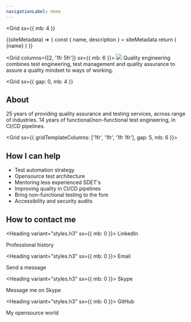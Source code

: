 ```yaml
---
navigationLabel: Home
---
```



<Grid
  sx={{
    mb: 4
  }}
>

<SiteMetaData>
  {(siteMetadata) => {
    const { name, description } = siteMetadata
    return (
      <Fragment>
        <Heading variant="styles.h1">{name}</Heading>
      </Fragment>
    )
  }}
</SiteMetaData>
</Grid>

<Grid columns={[2, '1fr 5fr']} sx={{ mb: 6 }}> 
  <Box><Image src="https://raw.githubusercontent.com/jaffamonkey/gatsby-theme-terminal/main/static/images/logo2.png" /></Box>
  <Box><Message variant='secondary'>
  Quality engineering combines test engineering, test management and quality assurance to assure a quality mindset to ways of working.
</Message></Box>
</Grid>

<Grid
  sx={{
    gap: 0,
    mb: 4
  }}
>

## About

<Text as="p" >25 years of providing quality assurance and testing services, across range of industries.</Text>
<Text as="p" >14 years of functional/non-functional test engineering, in CI/CD pipelines.</Text>

</Grid>

<Grid  sx={{ gridTemplateColumns: ['1fr', '1fr', '1fr 1fr'], gap: 5, mb: 6 }}>  

<Box>

## How I can help

- Test automation strategy
- Opensource test architecture
- Mentoring less experienced SDET's
- Improving quality in CI/CD pipelines
- Bring non-functional testing to the fore
- Accessibility and security audits

</Box>

<Box>

## How to contact me

<Heading variant="styles.h3" sx={{ mb: 0 }}>
  LinkedIn
</Heading>
<Link href="https://www.linkedin.com/in/jaffamonkey/" variant="styles.a">
  Professional history
</Link>

<Heading variant="styles.h3" sx={{ mb: 0 }}>
  Email
</Heading>
<Link href="mailto:paullittlebury@gmail.com" variant="styles.a">
  Send a message
</Link>

<Heading variant="styles.h3" sx={{ mb: 0 }}>
  Skype
</Heading>
<Link href="skype:jaffamonkey?chat" variant="styles.a">
  Message me on Skype
</Link>

<Heading variant="styles.h3" sx={{ mb: 0 }}>
  GitHub
</Heading>
<Link href="mailto:paullittlebury@gmail.com" variant="styles.a">
  My opensource world
</Link>

</Box>

</Grid>

